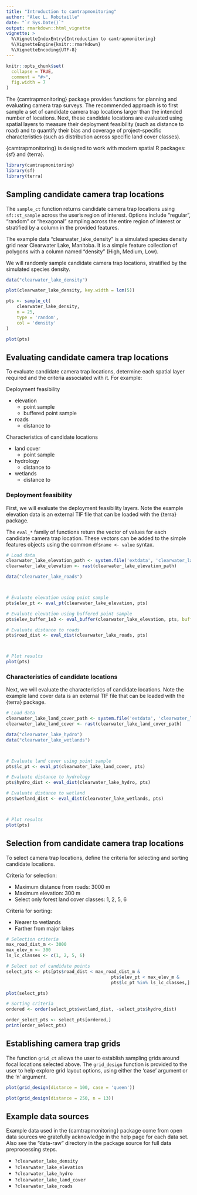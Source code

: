 ```yaml
---
title: "Introduction to camtrapmonitoring"
author: "Alec L. Robitaille"
date: "`r Sys.Date()`"
output: rmarkdown::html_vignette
vignette: >
  %\VignetteIndexEntry{Introduction to camtrapmonitoring}
  %\VignetteEngine{knitr::rmarkdown}
  %\VignetteEncoding{UTF-8}
---
```


```r
knitr::opts_chunk$set(
  collapse = TRUE,
  comment = "#>",
  fig.width = 7
)
```


<!-- ggplot2 figs with geom_sf -->

The {camtrapmonitoring} package provides functions for planning and evaluating camera
trap surveys. The recommended approach is to first sample a set of candidate 
camera trap locations larger than the intended number of locations. Next, 
these candidate locations are evaluated using spatial layers to measure their
deployment feasibility (such as distance to road) and to quantify their bias 
and coverage of project-specific characteristics (such as distribution across 
specific land cover classes). 

{camtrapmonitoring} is designed to work with modern spatial R packages: {sf} and {terra}.

```r
library(camtrapmonitoring)
library(sf)
library(terra)
```



## Sampling candidate camera trap locations

The `sample_ct` function returns candidate camera trap locations using 
`sf::st_sample` across the user's region of interest. Options include 
"regular", "random" or "hexagonal" sampling across the entire region of interest
or stratified by a column in the provided features. 

The example data "clearwater_lake_density" is a simulated species density 
grid near Clearwater Lake, Manitoba. It is a simple feature collection of 
polygons with a column named "density" (High, Medium, Low). 

We will randomly sample candidate camera trap locations, stratified by the 
simulated species density. 

```r
data("clearwater_lake_density")

plot(clearwater_lake_density, key.width = lcm(5))

pts <- sample_ct(
	clearwater_lake_density, 
	n = 25, 
	type = 'random', 
	col = 'density'
)

plot(pts)
```



## Evaluating candidate camera trap locations

To evaluate candidate camera trap locations, determine each spatial layer 
required and the criteria associated with it. For example:

Deployment feasibility

- elevation
	- point sample
	- buffered point sample
- roads
	- distance to
	
Characteristics of candidate locations

- land cover
	- point sample
- hydrology
	- distance to
- wetlands
	- distance to



### Deployment feasibility

First, we will evaluate the deployment feasibility layers. Note the example
elevation data is an external TIF file that can be loaded with the
{terra} package. 

The `eval_*` family of functions return the vector of values for each candidate
camera trap location. These vectors can be added to the simple features objects
using the common `df$name <- value` syntax. 

```r
# Load data
clearwater_lake_elevation_path <- system.file('extdata', 'clearwater_lake_elevation.tif', package = 'camtrapmonitoring')
clearwater_lake_elevation <- rast(clearwater_lake_elevation_path)

data("clearwater_lake_roads")



# Evaluate elevation using point sample
pts$elev_pt <- eval_pt(clearwater_lake_elevation, pts)

# Evaluate elevation using buffered point sample
pts$elev_buffer_1e3 <- eval_buffer(clearwater_lake_elevation, pts, buffer_size = 1e3)

# Evaluate distance to roads
pts$road_dist <- eval_dist(clearwater_lake_roads, pts)



# Plot results
plot(pts)
```



### Characteristics of candidate locations

Next, we will evaluate the characteristics of candidate locations.  Note the 
example land cover data is an external TIF file that can be loaded with the
{terra} package. 

```r
# Load data
clearwater_lake_land_cover_path <- system.file('extdata', 'clearwater_lake_land_cover.tif', package = 'camtrapmonitoring')
clearwater_lake_land_cover <- rast(clearwater_lake_land_cover_path)

data("clearwater_lake_hydro")
data("clearwater_lake_wetlands")



# Evaluate land cover using point sample
pts$lc_pt <- eval_pt(clearwater_lake_land_cover, pts)

# Evaluate distance to hydrology
pts$hydro_dist <- eval_dist(clearwater_lake_hydro, pts)

# Evaluate distance to wetland
pts$wetland_dist <- eval_dist(clearwater_lake_wetlands, pts)



# Plot results
plot(pts)
```


## Selection from candidate camera trap locations

To select camera trap locations, define the criteria for selecting and sorting 
candidate locations. 

Criteria for selection:

- Maximum distance from roads: 3000 m
- Maximum elevation: 300 m
- Select only forest land cover classes: 1, 2, 5, 6

Criteria for sorting:

- Nearer to wetlands
- Farther from major lakes

```r
# Selection criteria
max_road_dist_m <- 3000
max_elev_m <- 300
ls_lc_classes <- c(1, 2, 5, 6)

# Select out of candidate points
select_pts <- pts[pts$road_dist < max_road_dist_m &
										pts$elev_pt < max_elev_m &
										pts$lc_pt %in% ls_lc_classes,]

plot(select_pts)
```

```r
# Sorting criteria
ordered <- order(select_pts$wetland_dist, -select_pts$hydro_dist)

order_select_pts <- select_pts[ordered,]
print(order_select_pts)
```


## Establishing camera trap grids

The function `grid_ct` allows the user to establish sampling grids around
focal locations selected above. The `grid_design` function is provided to 
the user to help explore grid layout options, using either the 'case' argument
or the 'n' argument.

```r
plot(grid_design(distance = 100, case = 'queen'))

plot(grid_design(distance = 250, n = 13))
```
## Example data sources

Example data used in the {camtrapmonitoring} package come from open data sources we 
gratefully acknowledge in the help page for each data set. Also see the "data-raw"
directory in the package source for full data preprocessing steps. 

- `?clearwater_lake_density`
- `?clearwater_lake_elevation`
- `?clearwater_lake_hydro`
- `?clearwater_lake_land_cover`
- `?clearwater_lake_roads`
